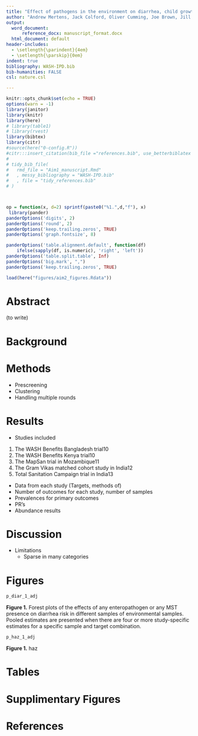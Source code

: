```yaml
---
title: "Effect of pathogens in the environment on diarrhea, child growth, and enteric infections: Individual participant data meta-analysis"
author: "Andrew Mertens, Jack Colford, Oliver Cumming, Joe Brown, Jill Stewart, David Holcomb, Jackie Knee, Tom Clasen, Heather Reese, Amy Pickering, Clair Null, Steve Luby, Jessica Grembi, Ben Arnold, Audrie Lin, Jade Benjamin-Chung, Laura Kwong, Lauren Steinbaum, Ali Boehm, Kara Nelson, Erica Fuhrmeister, Ayse Ercumen"
output:
  word_document: 
      reference_docx: manuscript_format.docx
  html_document: default
header-includes:
  - \setlength{\parindent}{4em}
  - \setlength{\parskip}{0em}
indent: true
bibliography: WASH-IPD.bib
bib-humanities: FALSE
csl: nature.csl

---
```



```r
knitr::opts_chunk$set(echo = TRUE)
options(warn = -1) 
library(janitor)
library(knitr)
library(here)
# library(table1)
# library(rvest)
library(bibtex)
library(citr)
#source(here("0-config.R"))
#citr:::insert_citation(bib_file ="references.bib", use_betterbiblatex =F)
# 
# tidy_bib_file(
#   rmd_file = "Aim1_manuscript.Rmd"
#   , messy_bibliography = "WASH-IPD.bib"
#   , file = "tidy_references.bib"
# )



op = function(x, d=2) sprintf(paste0("%1.",d,"f"), x) 
 library(pander)
panderOptions('digits', 2)
panderOptions('round', 2)
panderOptions('keep.trailing.zeros', TRUE)
panderOptions('graph.fontsize', 8)

panderOptions('table.alignment.default', function(df)
    ifelse(sapply(df, is.numeric), 'right', 'left'))
panderOptions('table.split.table', Inf)
panderOptions('big.mark', ",")
panderOptions('keep.trailing.zeros', TRUE)

load(here("figures/aim2_figures.Rdata"))


```

# Abstract

(to write)

# Background




# Methods

  *  Prescreening
  *  Clustering
  *  Handling multiple rounds

# Results

  *  Studies included
  
1.	The WASH Benefits Bangladesh trial10
2.	The WASH Benefits Kenya trial10
3.	The MapSan trial in Mozambique11  
4.	The Gram Vikas matched cohort study in India12 
5.	Total Sanitation Campaign trial in India13 

  
  *  Data from each study (Targets, methods of)
  *  Number of outcomes for each study, number of samples 
  *  Prevalences for primary outcomes
  *  PR's
  *  Abundance results


# Discussion

* Limitations
  * Sparse in many categories

# Figures



```r

p_diar_1_adj

```

__Figure 1.__ Forest plots of the effects of any enteropathogen or any MST presence on diarrhea risk in different samples of environmental samples. Pooled estimates are presented when there are four or more study-specific estimates for a specific sample and target combination.

```r

p_haz_1_adj

```

__Figure 1.__ haz


# Tables

# Supplimentary Figures


# References